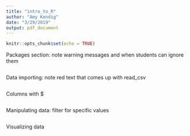 ```yaml
---
title: "intro_to_R"
author: "Amy Kendig"
date: "3/29/2019"
output: pdf_document
---
```


```r
knitr::opts_chunk$set(echo = TRUE)
```

Packages section: note warning messages and when students can ignore them

```r

```

Data importing: note red text that comes up with read_csv

```r

```

Columns with $

```r

```

Manipulating data: filter for specific values

```r

```

Visualizing data

```r

```
